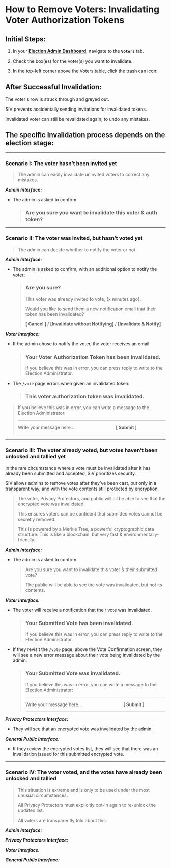 

# How to Remove Voters: Invalidating Voter Authorization Tokens

## Initial Steps:

1. In your [**Election Admin Dashboard**](https://login.siv.org), navigate to the **`Voters`** tab.

2. Check the box(es) for the voter(s) you want to invalidate.

3. In the top-left corner above the Voters table, click the trash can icon: <InvalidateVotersButton displayOnly />

## After Successful Invalidation:

The voter's row is struck through and greyed out.

SIV prevents accidentally sending invitations for invalidated tokens.

<Todo>Invalidated voter can still be revalidated again, to undo any mistakes.</Todo>

## The specific Invalidation process depends on the election stage:

---

### Scenario I: The voter hasn’t been invited yet

> The admin can easily invalidate uninvited voters to correct any mistakes.

**_Admin Interface:_**

- The admin is asked to confirm.

  > ### Are you sure you want to invalidate this voter & auth token?

---

### Scenario II: The voter was invited, but hasn’t voted yet

<Todo>

> The admin can decide whether to notify the voter or not.

**_Admin Interface:_**

- The admin is asked to confirm, with an additional option to notify the voter:
  > ### Are you sure?
  >
  > This voter was already invited to vote, \{x minutes ago}.
  >
  > Would you like to send them a new notification email that their token has been invalidated?
  >
  > **[ Cancel ]** / **[Invalidate without Notifying]** / **[Invalidate & Notify]**

</Todo>

**_Voter Interface:_**

<Todo>

- If the admin chose to notify the voter, the voter receives an email:

  > ### Your Voter Authorization Token has been invalidated.
  >
  > If you believe this was in error, you can press reply to write to the Election Administrator.

</Todo>

- The `/vote` page errors when given an invalidated token:

  > ### This voter authorization token was invalidated.

<Todo>

> If you believe this was in error, you can write a message to the Election Administrator:
>
> ---
>
> Write your message here... &nbsp; &nbsp; &nbsp; &nbsp; &nbsp; &nbsp; &nbsp; &nbsp; &nbsp; &nbsp; &nbsp; &nbsp; &nbsp; &nbsp; &nbsp; &nbsp; **[ Submit ]**
>
> ---

</Todo>

---

### Scenario III: The voter already voted, but votes haven’t been unlocked and tallied yet

In the rare circumstance where a vote must be invalidated after it has already been submitted and accepted, SIV prioritizes security.

SIV allows admins to remove votes after they've been cast, but only in a transparent way, and with the vote contents still protected by encryption.

<Todo>

> The voter, Privacy Protectors, and public will all be able to see that the encrypted vote was invalidated.
>
> This ensures voters can be confident that submitted votes cannot be secretly removed.
>
> This is powered by a Merkle Tree, a powerful cryptographic data structure. This is like a blockchain, but very fast & environmentally-friendly.

</Todo>

**_Admin Interface:_**

- The admin is asked to confirm.
  > Are you sure you want to invalidate this voter & their submitted vote?
  >
  > The public will be able to see the vote was invalidated, but not its contents.

**_Voter Interface:_**

- The voter will receive a notification that their vote was invalidated.

  > ### Your Submitted Vote has been invalidated.
  >
  > If you believe this was in error, you can press reply to write to the Election Administrator.

- If they revisit the `/vote` page, above the Vote Confirmation screen, they will see a new error message about their vote being invalidated by the admin.

  > ### Your Submitted Vote was invalidated.
  >
  > If you believe this was in error, you can write a message to the Election Administrator:
  >
  > ***
  >
  > Write your message here... &nbsp; &nbsp; &nbsp; &nbsp; &nbsp; &nbsp; &nbsp; &nbsp; &nbsp; &nbsp; &nbsp; &nbsp; &nbsp; &nbsp; &nbsp; &nbsp; **[ Submit ]**
  >
  > ***

<Todo>

**_Privacy Protectors Interface:_**

- They will see that an encrypted vote was invalidated by the admin.

</Todo>

**_General Public Interface:_**

- If they review the encrypted votes list, they will see that there was an invalidation issued for this submitted encrypted vote.

---

### Scenario IV: The voter voted, and the votes have already been unlocked and tallied

<Todo>

> This situation is extreme and is only to be used under the most unusual circumstances.
>
> All Privacy Protectors must explicitly opt-in again to re-unlock the updated list.
>
> All voters are transparently told about this.

**_Admin Interface:_**

**_Privacy Protectors Interface:_**

**_Voter Interface:_**

**_General Public Interface:_**

</Todo>
